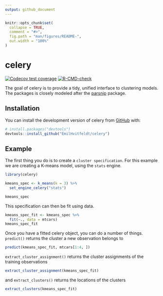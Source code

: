 ```yaml
---
output: github_document
---
```


<!-- README.md is generated from README.Rmd. Please edit that file -->

```r
knitr::opts_chunk$set(
  collapse = TRUE,
  comment = "#>",
  fig.path = "man/figures/README-",
  out.width = "100%"
)
```

# celery

<!-- badges: start -->
[![Codecov test coverage](https://codecov.io/gh/EmilHvitfeldt/celery/branch/main/graph/badge.svg)](https://app.codecov.io/gh/EmilHvitfeldt/celery?branch=main)
[![R-CMD-check](https://github.com/EmilHvitfeldt/celery/actions/workflows/R-CMD-check.yaml/badge.svg)](https://github.com/EmilHvitfeldt/celery/actions/workflows/R-CMD-check.yaml)
<!-- badges: end -->

The goal of celery is to provide a tidy, unified interface to clustering models. The packages is closely modeled after the [parsnip](https://parsnip.tidymodels.org/) package.

## Installation

You can install the development version of celery from [GitHub](https://github.com/) with:

``` r
# install.packages("devtools")
devtools::install_github("EmilHvitfeldt/celery")
```

## Example

The first thing you do is to create a `cluster specification`. For this example we are creating a K-means model, using the `stats` engine.

```r
library(celery)

kmeans_spec <- k_means(k = 3) %>%
  set_engine_celery("stats") 

kmeans_spec
```

This specification can then be fit using data.

```r
kmeans_spec_fit <- kmeans_spec %>%
  fit(~., data = mtcars)
kmeans_spec_fit
```

Once you have a fitted celery object, you can do a number of things. `predict()` returns the cluster a new observation belongs to

```r
predict(kmeans_spec_fit, mtcars[1:4, ])
```

`extract_cluster_assignment()` returns the cluster assignments of the training observations

```r
extract_cluster_assignment(kmeans_spec_fit)
```

and `extract_clusters()` returns the locations of the clusters

```r
extract_clusters(kmeans_spec_fit)
```

